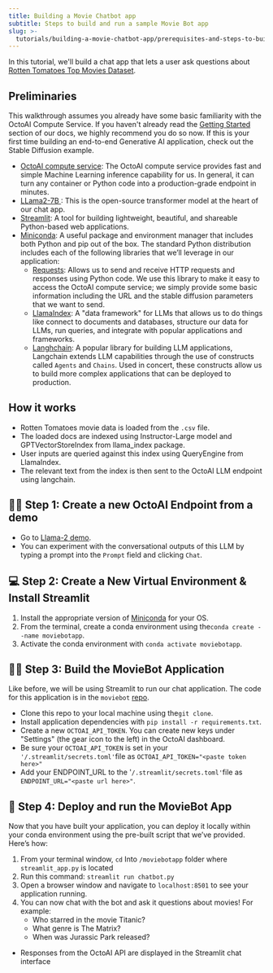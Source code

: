 ```yaml
---
title: Building a Movie Chatbot app
subtitle: Steps to build and run a sample Movie Bot app
slug: >-
  tutorials/building-a-movie-chatbot-app/prerequisites-and-steps-to-build-movie-chatbot-app
---
```



In this tutorial, we'll build a chat app that lets a user ask questions about [Rotten Tomatoes Top Movies Dataset](https://www.kaggle.com/datasets/thedevastator/rotten-tomatoes-top-movies-ratings-and-technical).

## Preliminaries

This walkthrough assumes you already have some basic familiarity with the OctoAI Compute Service. If you haven't already read the [Getting Started](/getting-started) section of our docs, we highly recommend you do so now. If this is your first time building an end-to-end Generative AI application, check out the Stable Diffusion example.

* [OctoAI compute service](https://octoai.cloud/): The OctoAI compute service provides fast and simple Machine Learning inference capability for us. In general, it can turn any container or Python code into a production-grade endpoint in minutes.
* [LLama2-7B ](https://huggingface.co/meta-llama/Llama-2-7b): This is the open-source transformer model at the heart of our chat app.
* [Streamlit](https://github.com/streamlit): A tool for building lightweight, beautiful, and shareable Python-based web applications.
* [Miniconda](https://docs.conda.io/en/latest/miniconda.html): A useful package and environment manager that includes both Python and pip out of the box. The standard Python distribution includes each of the following libraries that we’ll leverage in our application:  
   * [Requests](https://requests.readthedocs.io/en/latest/): Allows us to send and receive HTTP requests and responses using Python code. We use this library to make it easy to access the OctoAI compute service; we simply provide some basic information including the URL and the stable diffusion parameters that we want to send.  
   * [LlamaIndex](https://gpt-index.readthedocs.io/en/latest/): A "data framework" for LLMs that allows us to do things like connect to documents and databases, structure our data for LLMs, run queries, and integrate with popular applications and frameworks.  
   * [Langhchain](https://python.langchain.com/en/latest/index.html): A popular library for building LLM applications, Langchain extends LLM capabilities through the use of constructs called `Agents` and `Chains`. Used in concert, these constructs allow us to build more complex applications that can be deployed to production.

## How it works

* Rotten Tomatoes movie data is loaded from the `.csv` file.
* The loaded docs are indexed using Instructor-Large model and GPTVectorStoreIndex from llama\_index package.
* User inputs are queried against this index using QueryEngine from LlamaIndex.
* The relevant text from the index is then sent to the OctoAI LLM endpoint using langchain.

## 🧑‍💻 Step 1: Create a new OctoAI Endpoint from a demo

* Go to [Llama-2 demo](https://octoai.cloud/tools/text/chat?model=llama-2-13b-chat-fp16&mode=demo).
* You can experiment with the conversational outputs of this LLM by typing a prompt into the `Prompt` field and clicking `Chat`.

## 💻 Step 2: Create a New Virtual Environment & Install Streamlit

1. Install the appropriate version of [Miniconda](https://docs.conda.io/en/latest/miniconda.html) for your OS.
2. From the terminal, create a conda environment using the`conda create --name moviebotapp`.
3. Activate the conda environment with `conda activate moviebotapp`.

## 🧑‍💻 Step 3: Build the MovieBot Application

Like before, we will be using Streamlit to run our chat application. The code for this application is in the `moviebot` [repo](https://github.com/AI-Bassem/moviebot). 

* Clone this repo to your local machine using the`git clone`.
* Install application dependencies with `pip install -r requirements.txt`.
* Create a new `OCTOAI_API_TOKEN`. You can create new keys under "Settings" (the gear icon to the left) in the OctoAI dashboard.
* Be sure your `OCTOAI_API_TOKEN` is set in your `'/.streamlit/secrets.toml'`file as `OCTOAI_API_TOKEN="<paste token here>"`
* Add your ENDPOINT\_URL to the '`/.streamlit/secrets.toml'`file as `ENDPOINT_URL="<paste url here>"`.

## 🚢 Step 4: Deploy and run the MovieBot App

Now that you have built your application, you can deploy it locally within your conda environment using the pre-built script that we’ve provided. Here’s how:

1. From your terminal window, `cd` Into `/moviebotapp` folder where `streamlit_app.py` is located
2. Run this command: `streamlit run chatbot.py`
3. Open a browser window and navigate to `localhost:8501` to see your application running.
4. You can now chat with the bot and ask it questions about movies! For example:  
   * Who starred in the movie Titanic?  
   * What genre is The Matrix?  
   * When was Jurassic Park released?
* Responses from the OctoAI API are displayed in the Streamlit chat interface